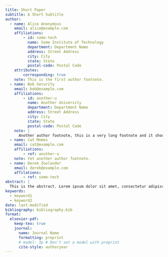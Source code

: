 ```yaml
---
title: Short Paper
subtitle: A Short Subtitle
author:
  - name: Alice Anonymous
    email: alice@example.com
    affiliations: 
        - id: some-tech
          name: Some Institute of Technology
          department: Department Name
          address: Street Address
          city: City
          state: State
          postal-code: Postal Code
    attributes:
        corresponding: true
    note: This is the first author footnote.
  - name: Bob Security
    email: bob@example.com
    affiliations:
        - id: another-u
          name: Another University
          department: Department Name
          address: Street Address
          city: City
          state: State
          postal-code: Postal Code
    note: |
      Another author footnote, this is a very long footnote and it should be a really long footnote. But this footnote is not yet sufficiently long enough to make two lines of footnote text.
  - name: Cat Memes
    email: cat@example.com
    affiliations:
        - ref: another-u
    note: Yet another author footnote.
  - name: Derek Zoolander
    email: derek@example.com
    affilations:
        - ref: some-tech
abstract: |
  This is the abstract. Lorem ipsum dolor sit amet, consectetur adipiscing elit. Vestibulum augue turpis, dictum non malesuada a, volutpat eget velit. Nam placerat turpis purus, eu tristique ex tincidunt et. Mauris sed augue eget turpis ultrices tincidunt. Sed et mi in leo porta egestas. Aliquam non laoreet velit. Nunc quis ex vitae eros aliquet auctor nec ac libero. Duis laoreet sapien eu mi luctus, in bibendum leo molestie. Sed hendrerit diam diam, ac dapibus nisl volutpat vitae. Aliquam bibendum varius libero, eu efficitur justo rutrum at. Sed at tempus elit.
keywords: 
  - keyword1
  - keyword2
date: last-modified
bibliography: bibliography.bib
format:
  elsevier-pdf:
    keep-tex: true
    journal:
      name: Journal Name
      formatting: preprint
      # model: 3p # Don't set a model with preprint
      cite-style: authoryear
---
```


```{=latex}

\section{Introdução}

Segundo \cite{steer2019microwavev3}, a forma mais viável de se determinar os parâmetros de espalhamento é por meio das (raízes de) ondas de potência \cite{steer2019microwavev3}.

O cálculo da razão entre as ondas refletida e incidente (tensão) na porta de entrada quando a reflexão da carga é zero, $S_{11}$, é dado por

\[
    S_{11}=\frac{b_1}{a_1}\bigg|_{a_2=0}
\]

A razão da onda refletida na porta de entrada para a onda incidente na porta de saída quando a porta de entrada está casada (isolamento reverso), $S_{12}$ é 

\[
    S_{12}=\frac{b_1}{a_2}\bigg|_{a_1=0}
\]

A razão É a razão entre as ondas refletida e incidente na saída quando a reflexão da resistência de fonte é zero, $S_{22}$.

\[
    S_{22}=\frac{b_2}{a_2}\bigg|_{a_1=0}
\]

E, finalmente, a razão da onda incidente na carga para a onda que vai para a entrada quando a reflexão da carga é zero, $S_{21}$ \cite{razavi2011rf}.

\[
    S_{21}=\frac{b_2}{a_1}\bigg|_{a_2=0}
\]

Em que as ondas de potência são calculadas por

\[
    \begin{split}
        a=\frac{V+Z_0I}{2\sqrt{\mathbb{R}\{Z_0\}}}
    \end{split}
\]

e

\[
    \begin{split}
        b=\frac{V-Z_0^*I}{2\sqrt{\mathbb{R}\{Z_0\}}}
    \end{split}
\]


\section{Circuito resistivo}

Para o circuito em questão, é necessário modelar seus parâmetros para atender aos requisitos de \(R_0=50\;\Omega\), \(S_{11}=S_{22}<-50\;\text{dB}\) e \(S_{12}=S_{21}=-10\;\text{dB}\).


\begin{figure}
    \centering
    \includegraphics[width=0.5\linewidth]{resistive-original-two-port.png}
    \caption{Circuito resistivo no formato de duas portas}
    \label{fig:resistive-original-two-port}
\end{figure}

Calcula-se, inicialmente, o parâmetro $S_{11}$. Como \(a_2=0\) e \(Z_0=R_0\), \(V_2=-I_2R_0\).


\[
    I_1=I_2+I_B
\]

Também tem-se que

\[
    V_1=V_{s1}-I_1R_0
\]

E

\[
    I_1=\frac{V_1-V_B}{R_A}=\frac{V_{s1}-V_B}{R_A+R_0}
\]

É possível obter $V_B$, como

\[
    V_B=\frac{V_{s1}R_B}{R_0+2R_B+R_A}
\]

Consequentemente, a corrente $I_1$ torna-se

\[
\begin{split}
    I_1&=\frac{V_{s1}}{R_A+R_0}-\frac{V_{s1}R_B}{(R_A+R_0)(R_0+2R_B+R_A)}\implies\\
    &=\frac{V_{s1}(R_0+2R_B+R_A)-V_{s1}R_B}{(R_A+R_0)(R_0+2R_B+R_A)}\implies\\
    &=V_{s1}\frac{R_0+R_B+R_A}{(R_A+R_0)(R_0+2R_B+R_A)}\implies\\
\end{split}
\]

Dessa forma, o parâmetro de reflexão na entrada é dado por

\[
\begin{split}
    S_{11}&=\frac{b_1}{a_1}\bigg|_{a_2=0}\implies\\
    &=\frac{V_{s1}-I_1R_0-R_0I_1}{V_{s1}-I_1R_0+R_0I_1}\implies\\
    &=\frac{V_{s1}-2I_1R_0}{V_{s1}}\implies\\
    &=1-\frac{2I_1R_0}{V_{s1}}\implies\\
    &=1-\frac{2R_0(R_0+R_B+R_A)}{(R_A+R_0)(R_0+2R_B+R_A)}
\end{split}  
\]

Sob a circunstância de $a_2=0$, sabe-se que \(V_2=-R_0I_2\). Além disso, é possível calcular o ganho do circuito, $S_{21}$ como

\[
\begin{split}
    S_{21}&=\frac{b_2}{a_1}\bigg|_{a_2=0}\implies\\
    &=\frac{V_2-R_0I_2}{V_1+R_0I_1}\implies\\
    &=\frac{-R_0I_2-R_0I_2}{V_{s1}-R_0I_1+R_0I_1}\implies\\
    &=\frac{-2R_0I_2}{V_{s1}}
\end{split}
\]

O parâmetro $I_2$, pode ser obtido como

\[
\begin{split}
    I_2&=\frac{V_B}{R_A+R_0}\implies\\
    I_2&=\frac{V_{s1}R_B}{(R_A+R_0)(R_0+2R_B+R_A)}\implies\\
\end{split}
\]

Levando em consideração que os parâmetros S consideram que a corrente entra na porta pelo terminal superior (contrário ao que foi utilizado para modelar o circuito), utiliza-se o valor de $-I_2$ para o cálculo do ganho do circuito. Dessa forma, é possível obter que

\[
    \begin{split}
        S_{21}&=\frac{-2R_0(-I_2)}{V_{s1}}\implies\\
        &=\frac{2R_0R_B}{(R_A+R_0)(R_0+2R_B+R_A)}\implies\\
    \end{split}
\]

Ao analisar o circuito, percebe-se que \(S_{11}=S_{22}\) e que \(S_{12}=S_{21}\). Isso faz sentido, uma vez que o circuito é simétrico.

Continuando com a resolução do problema, aplica-se as restrições do projeto, iniciando pelos coeficientes de reflexão. Para esse cálculo, utiliza-se a expressão de $S_{11}$ sem perda de generalidade, uma vez que $S_{11}=S_{22}$.

\[
    S_{11}<-50\;\text{dB}\implies
\]
\[
    \begin{split}
        1-\frac{2R_0(R_0+R_B+R_A)}{(R_A+R_0)(R_0+2R_B+R_A)}&<-50\;\text{dB}\implies\\
        1-\frac{2R_0(R_0+R_B+R_A)}{(R_A+R_0)(R_0+2R_B+R_A)}&<10^{-2,5}\implies\\
        \frac{R_0(R_0+R_B+R_A)}{(R_A+R_0)(R_0+2R_B+R_A)}&>\frac{1-10^{-2,5}}{2}\implies\\
    \end{split}
\]

A outra restrição diz que \(S_{12}=S_{21}=-10\;\text{dB}\). Da mesma forma como apresentado anteriormente para os parâmetros de reflexão, aqui será utilizado o parâmetro de ganho do circuito sem perda de generalidade. Dessa forma,

\[
    S_{21}=-10\;\text{dB}\implies
\]
\[
    \begin{split}
        \frac{2R_0R_B}{(R_A+R_0)(R_0+2R_B+R_A)}&=10^{-1/2}\implies\\
        \frac{R_0R_B}{(R_A+R_0)(R_0+2R_B+R_A)}&=\frac{10^{-1/2}}{2}\implies\\
    \end{split}
\]

Calculando o caso extremo em que $S_{11}=S_{22}=-50\;\text{dB}$, a inequação da restrição dos coeficientes de reflexão torna-se um equação e, dividindo as duas equações obtidas, chega-se ao seguinte resultado

\[
    \begin{split}
        \frac{R_0R_B}{R_0(R_0+R_A+R_B)}&=\frac{10^{-1/2}}{1-10^{-2,5}}\implies\\
        \frac{R_B}{(R_0+R_A+R_B)}&=\frac{10^{-1/2}}{1-10^{-2,5}}\implies\\
        R_A&=R_B\left(\sqrt{10}-10^{-3}-1\right)-R_0
    \end{split}
\]

Manipulando a equação obtida, é possível obter que 

\[
    R_A+R_0=R_B\left(\sqrt{10}-10^{-3}-1\right)
\]

Substituindo essa relação na equação do ganho do circuito, obtém-se

\[
\begin{split}
    \frac{R_0R_B}{R_B\left(\sqrt{10}-10^{-3}-1\right)(R_B\left(\sqrt{10}-10^{-3}-1\right)+2R_B)}&=\frac{10^{-1/2}}{2}\implies\\
    \frac{R_0}{R_B\left(\sqrt{10}-10^{-3}-1\right)(\sqrt{10}-10^{-3}-1+2)}&=\frac{10^{-1/2}}{2}\implies\\
    R_B=R_0\frac{2\sqrt{10}}{9-2\cdot10^{-3/2}+10^{-6}}
\end{split}
\]

Já se sabe que $R_0=50\;\Omega$. Portanto, \(R_B\approx35,3851\Omega\) e, consequentemente, \(R_A=26,477\;\Omega\). Com esses valores de resistência, Os resultados obtidos são \(S_{11}=S_{22}=-43,6\;\text{dB}\) e \(S_{12}=S_{21}=-10,1\;\text{dB}\).

Percebe-se que o ganho não atende ao padrão estabelecido pelo problema. Esse problema pode ser facilmente contornado variando um pouco o valor do resistor $R_B$ de modo que o coeficiente de reflexão obtido atenda ao requisito. Ao verificar os valores chega-se à conclusão de que uma resistência de \(34,6\;\Omega\) é suficiente para que os critérios sejam atendidos, conforme é apresentada na Fig.~\ref{fig:circuiti-pronto}.

\begin{figure}
    \centering
    \includegraphics[width=0.5\linewidth]{images/circuiti-pronto.png}
    \caption{Circuito com os valores corretos}
    \label{fig:circuiti-pronto}
\end{figure}

Os resultados podem ser visualizados na Fig.~\ref{fig:resultspart11111111}. Nota-se que ambos os parâmetros (coeficientes de reflexão e ganhos) não variam com a frequência. Isso faz sentido, uma vez que o circuito é puramente resistivo.

\begin{figure}
    \centering
    \includegraphics[width=0.75\linewidth]{images/resultspart11111111.png}
    \caption{Resultados do circuito resistivo}
    \label{fig:resultspart11111111}
\end{figure}


\section{Amplificador}

Nesta seção, será apresentada o projeto de um amplificador emissor comum baseado no transistor BFP720 (BJT NPN) para operar na frequência de 400 MHz, alimentado por uma fonte de tensão de 3,3 V, com um ganho de potência de 13 e uma carga de 50 $\Omega$.

O \textit{datasheet} do transistor BFP720 apresenta que quando o circuito opera próximo à frequência de 450 MHz e com uma figura de ruído mínima de 0,4 dB, o ganho de potência obtido é de 28,5 dB. Esses resultados devem ser suficientes também quando o circuito opera na frequência desejada de 400 MHz. Além disso, o \textit{datasheet} informa que esses valores foram obtido com uma corrente de coletor, $I_C=5\;\text{mA}$.

A Fig.~\ref{fig:generig-ampl} apresenta o circuito padrão para o projeto de um amplificador emissor comum. Os valores serão detalhados a seguir.

\begin{figure}
    \centering
    \includegraphics[width=0.75\linewidth]{images/generig-ampl.png}
    \caption{Amplificador genérico original}
    \label{fig:generig-ampl}
\end{figure}

Como é apresentado em \cite{sedra2014microelectronic}, para que seja possível obter uma corrente de 5 mA no emissor do transistor, é considerado que

\[
    V_B=\frac{1}{3}V_{CC}=1,1\;V
\]

E, como por padrão, $V_{BE}=0,7\;V$. Além disso, tem-se que

\[
\begin{split}
    R_E&=\frac{V_E}{I_E}=\frac{V_B-V_{BE}}{I_E}\implies\\
    &=\frac{1,1-0,7}{5\cdot10^{-3}}\implies\\
    &=80\;\Omega
\end{split}
\]

Tem-se, também, que

\[
    R_{B1}+R_{B2}=\frac{V_{CC}}{0,1\cdot I_E}=\frac{3,3}{0,1\cdot 5\cdot10^{-3}}=6,6\;k\Omega
\]

e

\[
    \frac{R_{B2}}{R_{B1}+R_{B2}}=\frac{1}{3}
\]

Dessa forma, \(R_{B1}=4,4\;k\Omega\) e \(R_{B1}=2,2\;k\Omega\).

Assumindo o menor valor de $\beta$ informado pelo \textit{datasheet}, ou seja, $\beta=160$,

\[
    I_E=\frac{V_B-V_{BE}}{R_E-R_B/(\beta+1)}\approx4,5\;mA
\]

E assim, é possível calcular a resistência do coletor. Assumindo \(I_E\approx I_C\),

\[
    R_C=\frac{3}{2}\frac{V_{CC}}{I_C}\approx220\;\Omega
\]

Como o valor de $I_E$ não é adequado ao projeto, ajusta-se o valor de $R_E$ para $55\;\Omega$. O circuito corretamente polarizado é apresentado na Fig.~\ref{fig:biased-circuit}.

\begin{figure}
    \centering
    \includegraphics[width=0.75\linewidth]{images/biased-circuit.png}
    \caption{Circuito devidamente polarizado}
    \label{fig:biased-circuit}
\end{figure}

Ao simular esse circuito utilizando a simulação de parâmetros S, pode-se obter o ganho do circuito, bem como as figuras de ruído mínima e atual. Os resultados obtidos nessa primeira simulação são apresentados na Fig.~\ref{fig:results-ampl}.

\begin{figure}
    \centering
    \includegraphics[width=0.75\linewidth]{images/results-ampl.png}
    \caption{Resultados preliminares do amplificador}
    \label{fig:results-ampl}
\end{figure}

 Nessa primeira análise, pode-se perceber que a figura de ruído mínima ainda não foi atendida. Entretanto, o ganho obtido é de 21,4 dB, atendendo ao critério estabelecido pelo problema.

Como já foi estudado anteriormente, a figura do ruído de um amplificador está intimamente ligada à impedância de entrada da fonte. Dessa forma, para minimizar essa figura de ruído, pode-se buscar um valor ótimo para a resistência da fonte. A curva que apresenta a figura de ruído pela resistência da fonte pode ser visualizada na Fig.~\ref{fig:opt-load-source}.

\begin{figure}
    \centering
    \includegraphics[width=0.75\linewidth]{images/opt-load-source.png}
    \caption{Curva da figura de ruído pela impedância da fonte}
    \label{fig:opt-load-source}
\end{figure}

Assim, temos um valor quase-ótimo para a resistência da fonte. Aplicando esse valor ao circuito do amplificador, obtém-se os resultados apresentados na Fig.~\ref{fig:result-final}.

\begin{figure}
    \centering
    \includegraphics[width=0.9\linewidth]{images/result-final.png}
    \caption{Resultados finais}
    \label{fig:result-final}
\end{figure}

\section{Perdas por inserção e reflexão}

Segundo \cite{steer2019microwave}, a perda por reflexão é uma medida da fração da potência disponível que não é entregue por uma fonte a uma carga. Esse parâmetro pode ser calculado é igual ao parâmetro $S_{11}$ em decibéis. Dessa forma, o circuito do amplificador tem uma perda por reflexão igual a

\[
    \text{RL}_{\text{dB}} = -20 \log |S_{11}|=-2,04\;dB
\]

Ainda segundo \cite{steer2019microwave}, a perda por inserção é um tipo específico de perda por substituição em quadripolos. A perda por substituição é a relação entre a potência entregue a uma carga por uma rede inicial e a potência entregue por uma rede substituída.

Considera-se que a perda por inserção será calculada utilizando um adaptador ideal. A perda por inserção é determinada comparando a potência entregue à carga com a potência fornecida pelo adaptador ideal. Um adaptador ideal assume que não há reflexões nas portas e que a transmissão de potência ocorre sem perdas ou desvio de fase. Dito isso, a equação para a perda por inserção pode ser simplificada (a equação original é bem densa) em

\[
    \text{IL}_{\text{dB}} = -20 \log |S_{21}|
\]

E, esse cálculo, realizado para o circuito amplificador resulta em uma perda por inserção, \(\text{IL}_{\text{dB}}=-23,11\;\text{dB}\).

\section{Discussão}

Sendo bem sucinto na minha resposta, com essa atividade eu aprendi a calcular manualmente os parâmetros S, relembrei como polarizar um transistor e, com o conhecimento adquirido nas atividades anteriores, pude minimizar a figura de ruído para chegar próximo ao que foi calculado pelo Qucs como a figura de ruído mínima.

Acredito que foi bem proveitoso e eu tive um bom resultado com este desenvolvimento. Entretanto, é importante pontuar algumas coisas que ficaram pendentes. A primeira, é analisar como reduzir a figura de ruído adequadamente. Não tenho certeza se o que eu fiz é adequado e se é o único método de se obter a figura de ruído mínima. Como a figura de ruído mínima é calculada analisando a variação da figura de ruído pela resistência de fonte, parece que essa reposta é positiva, mas sem certeza. Além disso, acho que, apesar do grande trabalho, seria bem legal obter essas equações analiticamente, não só deixar a cargo da simulação resolver tudo. Em relação à última parte da atividade, acredito que seja extremamente importante o aprofundamento nos conceitos de perda por inserção, reflexão e o que foi citado como o efeito mais geral da perda por inserção, ou seja, a perda por substituição. E o mais importante de tudo, acredito que é muito necessário entender porque a figura de ruído ficou tão elevada, em referência ao que foi apresentado pelo \textit{datasheet}. Faz sentido deixar bem claro que a figura de ruído mínima obtida é mais do que o dobro do que foi apresentado pelo \textit{datasheet} e, entender se é possível aproximar ainda mais o valor da figura de ruído mínimo ao que foi obtido. Essa consideração faz sentido, uma vez que a figura de ruído mínima não foi plenamente atendida, a que foi apresentada pelo Qucs é de 0,815 e o obtido foi 0,819.

Ademais, a atividade foi extremamente enriquecedora e os pontos citados não foram resolvidos devido ao tempo que disponho para estudar os diversos fenômenos dos circuitos RF.




```